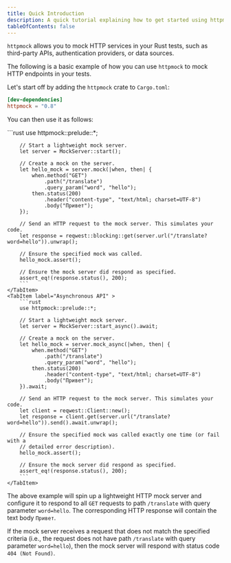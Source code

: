 ```yaml
---
title: Quick Introduction
description: A quick tutorial explaining how to get started using httpmock.
tableOfContents: false
---
```


`httpmock` allows you to mock HTTP services in your Rust tests, such as third-party APIs, authentication providers, or data sources.

The following is a basic example of how you can use `httpmock` to mock HTTP endpoints in your tests.

Let's start off by adding the `httpmock` crate to `Cargo.toml`:

```toml
[dev-dependencies]
httpmock = "0.8"
```

You can then use it as follows:


<Tabs>
    <TabItem label="Synchronous API" >
        ```rust
        use httpmock::prelude::*;

        // Start a lightweight mock server.
        let server = MockServer::start();

        // Create a mock on the server.
        let hello_mock = server.mock(|when, then| {
            when.method("GET")
                .path("/translate")
                .query_param("word", "hello");
            then.status(200)
                .header("content-type", "text/html; charset=UTF-8")
                .body("Привет");
        });

        // Send an HTTP request to the mock server. This simulates your code.
        let response = reqwest::blocking::get(server.url("/translate?word=hello")).unwrap();

        // Ensure the specified mock was called.
        hello_mock.assert();

        // Ensure the mock server did respond as specified.
        assert_eq!(response.status(), 200);
        ```
    </TabItem>
    <TabItem label="Asynchronous API" >
        ```rust
        use httpmock::prelude::*;

        // Start a lightweight mock server.
        let server = MockServer::start_async().await;

        // Create a mock on the server.
        let hello_mock = server.mock_async(|when, then| {
            when.method("GET")
                .path("/translate")
                .query_param("word", "hello");
            then.status(200)
                .header("content-type", "text/html; charset=UTF-8")
                .body("Привет");
        }).await;

        // Send an HTTP request to the mock server. This simulates your code.
        let client = reqwest::Client::new();
        let response = client.get(server.url("/translate?word=hello")).send().await.unwrap();

        // Ensure the specified mock was called exactly one time (or fail with a
        // detailed error description).
        hello_mock.assert();

        // Ensure the mock server did respond as specified.
        assert_eq!(response.status(), 200);
        ```
    </TabItem>
</Tabs>



The above example will spin up a lightweight HTTP mock server and configure it to respond to all `GET` requests
to path `/translate` with query parameter `word=hello`. The corresponding HTTP response will contain the text body
`Привет`.

If the mock server receives a request that does not match the specified criteria
(i.e., the request does not have path `/translate` with query parameter `word=hello`),
then the mock server will respond with status code `404 (Not Found)`.
